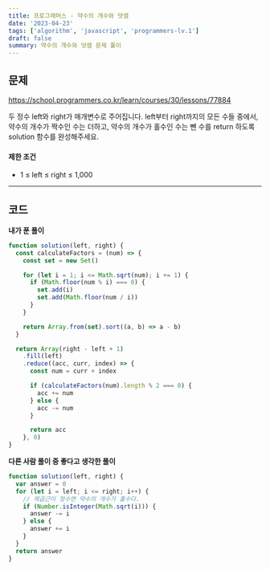 ```yaml
---
title: 프로그래머스 - 약수의 개수와 덧셈
date: '2023-04-23'
tags: ['algorithm', 'javascript', 'programmers-lv.1']
draft: false
summary: 약수의 개수와 덧셈 문제 풀이
---
```


## 문제

https://school.programmers.co.kr/learn/courses/30/lessons/77884

두 정수 left와 right가 매개변수로 주어집니다. left부터 right까지의 모든 수들 중에서, 약수의 개수가 짝수인 수는 더하고, 약수의 개수가 홀수인 수는 뺀 수를 return 하도록 solution 함수를 완성해주세요.

#### 제한 조건

- 1 ≤ left ≤ right ≤ 1,000

<hr />

## 코드

**내가 푼 풀이**

```javascript
function solution(left, right) {
  const calculateFactors = (num) => {
    const set = new Set()

    for (let i = 1; i <= Math.sqrt(num); i += 1) {
      if (Math.floor(num % i) === 0) {
        set.add(i)
        set.add(Math.floor(num / i))
      }
    }

    return Array.from(set).sort((a, b) => a - b)
  }

  return Array(right - left + 1)
    .fill(left)
    .reduce((acc, curr, index) => {
      const num = curr + index

      if (calculateFactors(num).length % 2 === 0) {
        acc += num
      } else {
        acc -= num
      }

      return acc
    }, 0)
}
```

**다른 사람 풀이 중 좋다고 생각한 풀이**

```javascript
function solution(left, right) {
  var answer = 0
  for (let i = left; i <= right; i++) {
    // 제곱근이 정수면 약수의 개수가 홀수다.
    if (Number.isInteger(Math.sqrt(i))) {
      answer -= i
    } else {
      answer += i
    }
  }
  return answer
}
```
